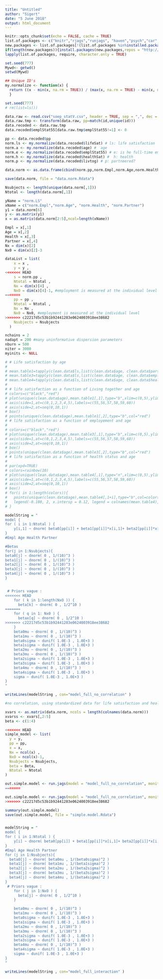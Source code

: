 ```yaml
---
title: "Untitled"
author: "Sigert"
date: "5 June 2018"
output: html_document
---
```


```r
knitr::opts_chunk$set(echo = FALSE, cache = TRUE)
list.of.packages <- c("knitr","rjags","runjags", "haven","psych","car","magicfor","lattice", "kableExtra")
new.packages <- list.of.packages[!(list.of.packages %in%installed.packages()[,"Package"])]
if(length(new.packages)){install.packages(new.packages,repos = "http://cran.us.r-project.org")}
lapply(list.of.packages, require, character.only = TRUE)

set.seed(777)
Mywd<- getwd()
setwd(Mywd)
```

```r
## Unique ID's
my.normalize <- function(x) {
  return ((x - min(x, na.rm = TRUE)) / (max(x, na.rm = TRUE) - min(x, na.rm = TRUE)))
  }

set.seed(777)
# rm(list=ls())

data.raw <- read.csv("soep_statV.csv", header = TRUE, sep = ",", dec = ".")
data.raw.tmp <- transform(data.raw, pp=match(id,unique(id)))
data.recoded <- data.raw.tmp
data.recoded$emplStat55[data.raw.tmp$emplStat55!=1] <- 0

pp <- data.recoded$pp
norm.ls <- my.normalize(data.recoded$lifeSat) # ls: life satisfaction
norm.a <- my.normalize(data.recoded$age) #  age
norm.e <- my.normalize(data.recoded$emplStat55) # e: is he full-time employed?
norm.h <- my.normalize(data.recoded$healthSat) #  h: health
norm.p <- my.normalize(data.recoded$livtog) # p: partneered?

data.norm <- as.data.frame(cbind(norm.pp,norm.Empl,norm.Age,norm.Health,norm.Partner,norm.LS))

save(data.norm, file = "data.norm.Rdata")

Nsubjects <- length(unique(data.norm[,1]))
Ntotal <- length(data.norm[,1])

yName = "norm.LS" 
xName = c("norm.Empl","norm.Age", "norm.Health", "norm.Partner")
y1 = data.norm[6]
y <- as.matrix(y1)
x = as.matrix(data.norm[2:5],ncol=length(xName))

Empl = x[,1]
Age = x[,2] 
Health = x[,3]
Partner = x[,4]
Nx = dim(x)[2]
Nx0 = dim(x)[2]-3


```

```r

dataList = list(
    x = x ,
    y = y ,
<<<<<<< HEAD
    s = norm.pp ,
    Ntotal = Ntotal ,
    Nx = dim(x)[4] ,
    NxO = dim(x)[4]-1, #employment is measured at the individual level
=======
    pp = pp ,
    Ntotal = Ntotal ,
    Nx = Nx ,
    Nx0 = Nx0, #employment is measured at the individual level
>>>>>>> c22217d5c53b1b92441283e0624003918ee38682
    Nsubjects = Nsubjects 
  )

```



```r
nchains = 2
nadapt = 200 #many uninformative dispersion parameters
nburn = 500
niter = 3000
myinits <- NULL
```


```r
# # Life satisfaction by age
# 
# mean.table1=tapply(clean.data$ls,list(clean.data$age, clean.data$partner),mean)
# mean.table3=tapply(clean.data$ls,list(clean.data$age, clean.data$employ),mean)
# mean.table4=tapply(clean.data$ls,list(clean.data$age, clean.data$health),mean)
# 
# # life satisfaction as a function of Living together and age
# colors=c("black","red")
# plot(unique(clean.data$age),mean.table1[,1],type="b",xlim=c(0,5),ylim=c(0,10),xlab="Age (in years)",ylab="Life Satisfaction",axes=F,main="Life satisfaction as a function of Living together and age")
# axis(side=1,at=c(0,1,2,3,4,5),labels=c(55,56,57,58,59,60))
# axis(side=2,at=seq(0,10,1))
# box()
# points(unique(clean.data$age),mean.table1[,2],type="b",col="red")
# # life satisfaction as a function of employement and age
# 
# colors=c("black","red")
# plot(unique(clean.data$age),mean.table3[,1],type="b",xlim=c(0,5),ylim=c(0,10),xlab="Age (in years)",ylab="Life Satisfaction",axes=F,main="Life satisfaction as a function of employement and age")
# axis(side=1,at=c(0,1,2,3,4,5),labels=c(55,56,57,58,59,60))
# axis(side=2,at=seq(0,10,1))
# box()
# points(unique(clean.data$age),mean.table3[,2],type="b",col="red")
# # life satisfaction as a function of health status and age
# 
# par(xpd=TRUE)
# colors=rainbow(10)
# plot(unique(clean.data$age),mean.table4[,1],type="n",xlim=c(0,5),ylim=c(0,10),xlab="Age (in years)",ylab="Life satisfaction",axes=F,main="life satisfaction as a function of health status and age")
# axis(side=1,at=c(0,1,2,3,4,5),labels=c(55,56,57,58,59,60))
# axis(side=2,at=seq(0,10,1))
# box()
# for(i in 1:length(colors)){
#   points(unique(clean.data$age),mean.table4[,1+i],type="b",col=colors[i])
#   legend(-0.180, 2, x.intersp = 0.12, legend = colnames(mean.table4), fill = colors, horiz=TRUE)
# }

```

```r
modelString = "
model {
for ( i in 1:Ntotal ) {
	y[i,1] ~ dnorm( beta0[pp[i]] + beta1[pp[i]]*x[i,1]+ beta2[pp[i]]*x[i, 2]+beta3[pp[i]]*x[i,3]+beta4[pp[i]]*x[i,4] + sum( betax[1:Nx0] * x[i,2:Nx] ), 1/sigma^2 )
} 
#Empl Age Health Partner

#Betas
for(j in 1:Nsubjects){
beta0[j] ~ dnorm( 0 , 1/(10)^3 )
beta1[j] ~ dnorm( 0 , 1/(10)^3 )
beta2[j] ~ dnorm( 0 , 1/(10)^3 )
beta3[j] ~ dnorm( 0 , 1/(10)^3 )
beta4[j] ~ dnorm( 0 , 1/(10)^3 )
}


 # Priors vague :
<<<<<<< HEAD
    for ( k in 1:length(NxO )) {
      beta[k] ~ dnorm( 0 , 1/2^10 )
=======
    for ( q in 1: Nx0 ) {
      betax[q] ~ dnorm( 0 , 1/2^10 )
>>>>>>> c22217d5c53b1b92441283e0624003918ee38682
    }
    beta0mu ~ dnorm( 0 , 1/(10)^3 ) 
    beta1mu ~ dnorm( 0 , 1/(10)^3 )
    beta0sigma ~ dunif( 1.0E-3 , 1.0E+3 )  
    beta1sigma ~ dunif( 1.0E-3 , 1.0E+3 )
    beta2mu ~ dnorm( 0 , 1/(10)^3 ) 
    beta3mu ~ dnorm( 0 , 1/(10)^3 )
    beta2sigma ~ dunif( 1.0E-3 , 1.0E+3 )  
    beta3sigma ~ dunif( 1.0E-3 , 1.0E+3 )
    beta4mu ~ dnorm( 0 , 1/(10)^3 ) 
    beta4sigma ~ dunif( 1.0E-3 , 1.0E+3 )  
    sigma ~ dunif( 1.0E-3 , 1.0E+3 )
}
"

writeLines(modelString , con="model_full_no_correlation" )
```

```r
#no correlation, using standardized data for life satisfaction and health variables

xvars <- as.matrix(data.norm, ncols = length(colnames(data.norm)))
xvarss <- xvars[,2:5]
beta <- c(1:4)

<<<<<<< HEAD
simple_model <- list(
  y = y,
  pp = pp,
  x = x,
  Nx = ncol(x) ,
  NxO = ncol(x)-1,
  Nsubjects = Nsubjects,
  beta = Beta,
  Ntotal = Ntotal
)

out.simple.model <- run.jags(model = "model_full_no_correlation", monitor = c("beta0mu", "beta1mu", "beta2mu","beta3mu","beta4mu", "beta"), data = simple_model, inits = myinits, n.chains = nchains, adapt = nadapt, burnin = nburn, sample = niter)
=======

out.simple.model <- run.jags(model = "model_full_no_correlation", monitor = c("beta0mu", "beta1mu", "beta2mu","beta3mu","beta4mu", "beta"), data = dataList, inits = myinits, n.chains = nchains, adapt = nadapt, burnin = nburn, sample = niter)
>>>>>>> c22217d5c53b1b92441283e0624003918ee38682

summary(out.simple.model)
save(out.simple.model, file = "simple.model.Rdata")

```

```r

```


```r
modelString = "
model {
for ( i in 1:Ntotal ) {
	y[i] ~ dnorm( beta0[pp[i]] + beta1[pp[i]]*x[i,1]+ beta2[pp[i]]*x[i, 2]+beta3[pp[i]]*x[i,3]+beta4[pp[i]]*x[i,4] + sum( beta[1:NxO] * x[i,2:Nx] ), 1/sigma^2 )
} 
#Empl Age Health Partner
for (j in 1:Nsubjects){
  beta0[j] ~ dnorm( beta0mu , 1/(beta0sigma)^2 ) 
  beta1[j] ~ dnorm( beta1mu , 1/(beta1sigma)^2 )
  beta2[j] ~ dnorm( beta2mu , 1/(beta2sigma)^2 )
  beta3[j] ~ dnorm( beta3mu , 1/(beta3sigma)^2 )
  beta4[j] ~ dnorm( beta4mu , 1/(beta4sigma)^2 )
}	
 # Priors vague :
    for ( j in 1:NxO ) {
      beta[j] ~ dnorm( 0 , 1/2^10 )
    }

    beta0mu ~ dnorm( 0 , 1/(10)^3 ) 
    beta1mu ~ dnorm( 0 , 1/(10)^3 )
    beta0sigma ~ dunif( 1.0E-3 , 1.0E+3 )  
    beta1sigma ~ dunif( 1.0E-3 , 1.0E+3 )
    beta2mu ~ dnorm( 0 , 1/(10)^3 ) 
    beta3mu ~ dnorm( 0 , 1/(10)^3 )
    beta2sigma ~ dunif( 1.0E-3 , 1.0E+3 )  
    beta3sigma ~ dunif( 1.0E-3 , 1.0E+3 )
    beta4mu ~ dnorm( 0 , 1/(10)^3 ) 
    beta4sigma ~ dunif( 1.0E-3 , 1.0E+3 )  
    sigma ~ dunif( 1.0E-3 , 1.0E+3 )
}
"

writeLines(modelString , con="model_full_interaction" )
```



